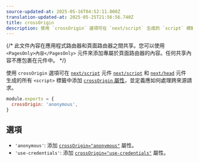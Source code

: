 ```yaml
---
source-updated-at: 2025-05-16T04:52:11.000Z
translation-updated-at: 2025-05-25T21:56:56.740Z
title: crossOrigin
description: 使用 `crossOrigin` 選項可在 `next/script` 生成的 `script` 標籤上添加跨來源標籤。
---
```


{/* 此文件內容在應用程式路由器和頁面路由器之間共享。您可以使用 `<PagesOnly>內容</PagesOnly>` 元件來添加專屬於頁面路由器的內容。任何共享內容不應包裹在元件中。 */}

使用 `crossOrigin` 選項可在 <AppOnly>[`next/script`](/docs/app/guides/scripts) 元件</AppOnly> <PagesOnly>[`next/script`](/docs/pages/guides/scripts) 和 [`next/head`](/docs/pages/api-reference/components/head) 元件</PagesOnly> 生成的所有 `<script>` 標籤中添加 [`crossOrigin` 屬性](https://developer.mozilla.org/en-US/docs/Web/HTML/Attributes/crossorigin)，並定義應如何處理跨來源請求。

```js filename="next.config.js"
module.exports = {
  crossOrigin: 'anonymous',
}
```

## 選項

- `'anonymous'`: 添加 [`crossOrigin="anonymous"`](https://developer.mozilla.org/en-US/docs/Web/HTML/Attributes/crossorigin#anonymous) 屬性。
- `'use-credentials'`: 添加 [`crossOrigin="use-credentials"`](https://developer.mozilla.org/en-US/docs/Web/HTML/Attributes/crossorigin#use-credentials) 屬性。